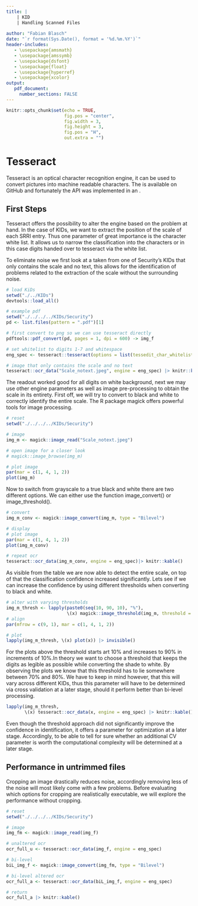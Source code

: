 ```yaml
---
title: |
    | KID
    | Handling Scanned Files
      
author: "Fabian Blasch"
date: "`r format(Sys.Date(), format = '%d.%m.%Y')`"
header-includes:
   - \usepackage{amsmath}
   - \usepackage{amssymb}
   - \usepackage{dsfont}
   - \usepackage{float}
   - \usepackage{hyperref}
   - \usepackage{xcolor}
output: 
   pdf_document:
     number_sections: FALSE
---
```


```r
knitr::opts_chunk$set(echo = TRUE,
                      fig.pos = "center",
                      fig.width = 3,
                      fig.height = 3,
                      fig.pos = "H",
                      out.extra = "")
```

\newpage 

# Tesseract

Tesseract is an optical character recognition engine, it can be used to convert pictures into machine readable characters. The \href{https://github.com/tesseract-ocr/tesseract}{\textcolor{teal}{sourcecode}} is available on GitHub and fortunately the API was implemented in an \href{https://github.com/ropensci/tesseract}{\textcolor{teal}{R package}}.

## First Steps

Tesseract offers the possibility to alter the engine based on the problem at hand. In the case of KIDs, we want to extract the position of the scale of each SRRI entry. Thus one parameter of great importance is the character white list. It allows us to narrow the classification into the characters or in this case digits handed over to tesseract via the white list.

To eliminate noise we first look at a \href{https://github.com/Base-R-Best-R/KID/blob/main/KIDs/Security/Scale_notext.jpeg}{\textcolor{teal}{snippet}} taken from one of Security's KIDs that only contains the scale and no text, this allows for the identification of problems related to the extraction of the scale without the surrounding noise. 

```r
# load KiDs
setwd("./../KIDs")
devtools::load_all()

# example pdf
setwd("./../../../KIDs/Security")
pd <- list.files(pattern = ".pdf")[1]

# first convert to png so we can use tesseract directly
pdftools::pdf_convert(pd, pages = 1, dpi = 600) -> img_f

# set whitelist to digits 1-7 and whitespace
eng_spec <- tesseract::tesseract(options = list(tessedit_char_whitelist = " 1234567"))

# image that only contains the scale and no text 
tesseract::ocr_data("Scale_notext.jpeg", engine = eng_spec) |> knitr::kable()
```

The readout worked good for all digits on white background, next we may use other engine parameters as well as image pre-processing to obtain the scale in its entirety. First off, we will try to convert to black and white to correctly identify the entire scale. The R package magick offers powerful tools for image processing.

```r
# reset
setwd("./../../../KIDs/Security")

# image
img_m <- magick::image_read("Scale_notext.jpeg")

# open image for a closer look
# magick::image_browse(img_m)

# plot image 
par(mar = c(1, 4, 1, 2))
plot(img_m)
```

Now to switch from grayscale to a true black and white there are two different options. We can either use the function image_convert() or image_threshold().

```r
# convert
img_m_conv <- magick::image_convert(img_m, type = "Bilevel")

# display
# plot image 
par(mar = c(1, 4, 1, 2))
plot(img_m_conv)

# repeat ocr
tesseract::ocr_data(img_m_conv, engine = eng_spec)|> knitr::kable()
```
As visible from the table we are now able to detect the entire scale, on top of that the classification confidence increased significantly. Lets see if we can increase the confidence by using different thresholds when converting to black and white.

```r
# alter with varying thresholds
img_m_thresh <- lapply(paste0(seq(10, 90, 10), "%"), 
                       \(x) magick::image_threshold(img_m, threshold = x, type = "white"))
# align
par(mfrow = c(9, 1), mar = c(1, 4, 1, 2))

# plot
lapply(img_m_thresh, \(x) plot(x)) |> invisible()
```

For the plots above the threshold starts art 10% and increases to 90% in increments of 10%.In theory we want to choose a threshold that keeps the digits as legible as possible while converting the shade to white. By observing the plots we know that this threshold has to lie somewhere between 70% and 80%. We have to keep in mind however, that this will vary across different KIDs, thus this parameter will have to be determined via cross validation at a later stage, should it perform better than bi-level processing.

```r
lapply(img_m_thresh, 
       \(x) tesseract::ocr_data(x, engine = eng_spec) |> knitr::kable())
```

Even though the threshold approach did not significantly improve the confidence in identification, it offers a parameter for optimization at a later stage. Accordingly, to be able to tell for sure whether an additional CV parameter is worth the computational complexity will be determined at a later stage.

## Performance in untrimmed files

Cropping an image drastically reduces noise, accordingly removing less of the noise will most likely come with a few problems. Before evaluating which options for cropping are realistically executable, we will explore the performance without cropping.

```r
# reset
setwd("./../../../KIDs/Security")

# image
img_fm <- magick::image_read(img_f)

# unaltered ocr
ocr_full_u <- tesseract::ocr_data(img_f, engine = eng_spec)

# bi-level
biL_img_f <- magick::image_convert(img_fm, type = "Bilevel")

# bi-level altered ocr
ocr_full_a <- tesseract::ocr_data(biL_img_f, engine = eng_spec)

# return
ocr_full_a |> knitr::kable()
```



 
 






